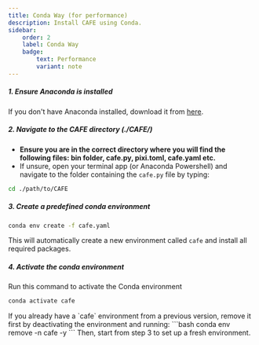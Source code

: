 ```yaml
---
title: Conda Way (for performance)
description: Install CAFE using Conda.
sidebar:
    order: 2
    label: Conda Way
    badge:
        text: Performance
        variant: note
---
```


##### 1. Ensure Anaconda is installed  
If you don't have Anaconda installed, download it from [here](https://www.anaconda.com/download/success).

##### 2. Navigate to the CAFE directory (./CAFE/)

- **Ensure you are in the correct directory where you will find the following files: bin folder, cafe.py, pixi.toml, cafe.yaml etc.**
- If unsure, open your terminal app (or Anaconda Powershell) and navigate to the folder containing the `cafe.py` file by typing:
```bash
cd ./path/to/CAFE
```

##### 3. Create a predefined conda environment  
```bash
conda env create -f cafe.yaml
```
This will automatically create a new environment called `cafe` and install all required packages.

##### 4. Activate the conda environment  
Run this command to activate the Conda environment
```bash
conda activate cafe
```
<Aside type='caution' title='Note'>   
If you already have a `cafe` environment from a previous version, remove it first by deactivating the environment and running:
```bash
conda env remove -n cafe -y
```
Then, start from step 3 to set up a fresh environment.
</Aside>
